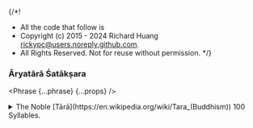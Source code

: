 
{/*!
 * All the code that follow is
 * Copyright (c) 2015 - 2024 Richard Huang <rickypc@users.noreply.github.com>.
 * All Rights Reserved. Not for reuse without permission.
 */}


### Āryatārā Śatākṣara

<Phrase {...phrase} {...props} />

<details>
  <summary>
    The Noble [Tārā](https://en.wikipedia.org/wiki/Tara_(Buddhism)) 100 Syllables.
  </summary>
  <div>
    <MultiLingual {...phrase} />
  </div>
</details>
